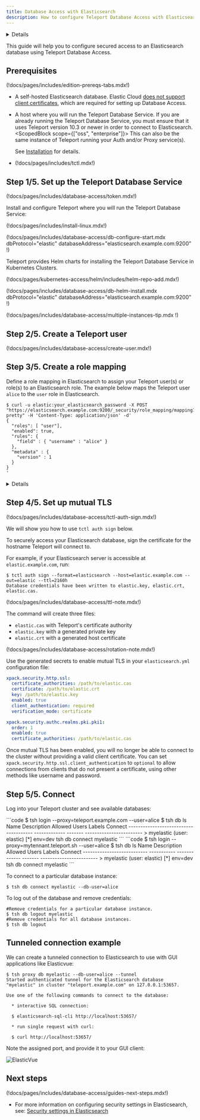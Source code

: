 ```yaml
---
title: Database Access with Elasticsearch
description: How to configure Teleport Database Access with Elasticsearch.
---
```


<Details
  title="Version warning"
  opened={true}
  scope={["oss", "enterprise"]}
  scopeOnly={true}
  min="10.3"
>
  Database access for Elasticsearch is available starting from Teleport `10.3`.
</Details>

This guide will help you to configure secured access to an Elasticsearch database using Teleport Database Access.

## Prerequisites

(!docs/pages/includes/edition-prereqs-tabs.mdx!)

- A self-hosted Elasticsearch database. Elastic Cloud [does not support client certificates](https://www.elastic.co/guide/en/cloud/current/ec-restrictions.html#ec-restrictions-security), which are required for setting up Database Access.

- A host where you will run the Teleport Database Service. If you are already running the Teleport
  Database Service, you must ensure that it uses Teleport version 10.3 or newer in order to connect
  to Elasticsearch. <ScopedBlock scope={["oss", "enterprise"]}> This can also be the same instance
  of Teleport running your Auth and/or Proxy service(s).</ScopedBlock>

  See [Installation](../../installation.mdx) for details.

- (!docs/pages/includes/tctl.mdx!)

## Step 1/5. Set up the Teleport Database Service

(!docs/pages/includes/database-access/token.mdx!)

Install and configure Teleport where you will run the Teleport Database Service:

<Tabs>
<TabItem label="Linux Server">

(!docs/pages/includes/install-linux.mdx!)

(!docs/pages/includes/database-access/db-configure-start.mdx  dbProtocol="elastic" databaseAddress="elasticsearch.example.com:9200" !)

</TabItem>
<TabItem label="Kubernetes Cluster">
  Teleport provides Helm charts for installing the Teleport Database Service in Kubernetes Clusters.

  (!docs/pages/kubernetes-access/helm/includes/helm-repo-add.mdx!)

  (!docs/pages/includes/database-access/db-helm-install.mdx dbProtocol="elastic" databaseAddress="elasticsearch.example.com:9200" !)
</TabItem>
</Tabs>

(!docs/pages/includes/database-access/multiple-instances-tip.mdx !)

## Step 2/5. Create a Teleport user

(!docs/pages/includes/database-access/create-user.mdx!)

## Step 3/5. Create a role mapping

Define a role mapping in Elasticsearch to assign your Teleport user(s) or role(s) to an Elasticsearch role.
The example below maps the Teleport user `alice` to the `user` role in Elasticsearch.

```code
$ curl -u elastic:your_elasticsearch_password -X POST "https://elasticsearch.example.com:9200/_security/role_mapping/mapping1?pretty" -H 'Content-Type: application/json' -d'
{
  "roles": [ "user"],
  "enabled": true,
  "rules": {
    "field" : { "username" : "alice" }
  },
  "metadata" : {
    "version" : 1
  }
}
'
```

<Details title="Role Mapping with wildcards" opened={false}>

In a scenario where Teleport is using [single sign-on](../../access-controls/sso.mdx) you may want to define a mapping for all users to a role:

```code
$ curl -u elastic:your_elasticsearch_password -X POST "https://elasticsearch.example.com:9200/_security/role_mapping/mapping1?pretty" -H 'Content-Type: application/json' -d'
{
  "roles": [ "monitoring"],
  "enabled": true,
  "rules": {
    "field" : { "username" : "*@example.com" }
  },
  "metadata" : {
    "version" : 1
  }
}
'
```

</Details>

## Step 4/5. Set up mutual TLS

(!docs/pages/includes/database-access/tctl-auth-sign.mdx!)

We will show you how to use `tctl auth sign` below.

To securely access your Elasticsearch database, sign the certificate for the hostname Teleport will
connect to.

For example, if your Elasticsearch server is accessible at `elastic.example.com`,
run:

```code
$ tctl auth sign --format=elasticsearch --host=elastic.example.com --out=elastic --ttl=2160h
Database credentials have been written to elastic.key, elastic.crt, elastic.cas.
```

(!docs/pages/includes/database-access/ttl-note.mdx!)

The command will create three files:

- `elastic.cas` with Teleport's certificate authority
- `elastic.key` with a generated private key
- `elastic.crt` with a generated host certificate

(!docs/pages/includes/database-access/rotation-note.mdx!)

Use the generated secrets to enable mutual TLS in your `elasticsearch.yml` configuration
file:

```yml
xpack.security.http.ssl:
  certificate_authorities: /path/to/elastic.cas
  certificate: /path/to/elastic.crt
  key: /path/to/elastic.key
  enabled: true
  client_authentication: required
  verification_mode: certificate

xpack.security.authc.realms.pki.pki1:
  order: 1
  enabled: true
  certificate_authorities: /path/to/elastic.cas
```

Once mutual TLS has been enabled, you will no longer be able to connect to the cluster without
providing a valid client certificate. You can set `xpack.security.http.ssl.client_authentication`
to `optional` to allow connections from clients that do not present a certificate, using other
methods like username and password.

## Step 5/5. Connect

Log into your Teleport cluster and see available databases:

<Tabs>
  <TabItem label="Self-Hosted">
    ```code
    $ tsh login --proxy=teleport.example.com --user=alice
    $ tsh db ls
    Name                        Description Allowed Users Labels  Connect
    --------------------------- ----------- ------------- ------- ------------------------
    > myelastic (user: elastic)             [*]           env=dev tsh db connect myelastic
    ```
  </TabItem>
  <TabItem label="Teleport Cloud">
    ```code
    $ tsh login --proxy=mytennant.teleport.sh --user=alice
    $ tsh db ls
    Name                        Description Allowed Users Labels  Connect
    --------------------------- ----------- ------------- ------- ------------------------
    > myelastic (user: elastic)             [*]           env=dev tsh db connect myelastic
    ```
  </TabItem>
</Tabs>

To connect to a particular database instance:

```code
$ tsh db connect myelastic --db-user=alice
```

To log out of the database and remove credentials:

```code
#Remove credentials for a particular database instance.
$ tsh db logout myelastic
#Remove credentials for all database instances.
$ tsh db logout
```

## Tunneled connection example

We can create a tunneled connection to Elasticsearch to use with GUI applications like Elasticvue:

```code
$ tsh proxy db myelastic --db-user=alice --tunnel
Started authenticated tunnel for the Elasticsearch database "myelastic" in cluster "teleport.example.com" on 127.0.0.1:53657.

Use one of the following commands to connect to the database:

  * interactive SQL connection: 

  $ elasticsearch-sql-cli http://localhost:53657/

  * run single request with curl: 

  $ curl http://localhost:53657/
```

Note the assigned port, and provide it to your GUI client:

![ElasticVue](../../../img/database-access/guides/elasticvue.png)

## Next steps

(!docs/pages/includes/database-access/guides-next-steps.mdx!)
- For more information on configuring security settings in Elasticsearch, see:
[Security settings in Elasticsearch](https://www.elastic.co/guide/en/elasticsearch/reference/current/security-settings.html)
